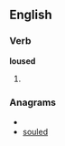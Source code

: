 ==English==
===Verb===
'''loused'''
# {{past of|[[louse]]}}

===Anagrams===
* {{alphagram|delosu}}
* [[souled#English|souled]]